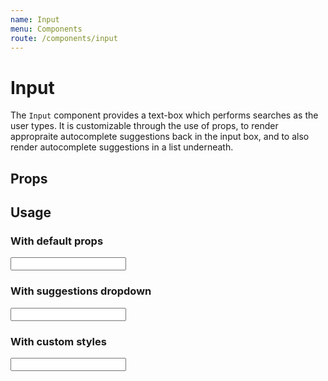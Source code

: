 ```yaml
---
name: Input
menu: Components
route: /components/input
---
```



# Input

The `Input` component provides a text-box which performs searches as the user types.
It is customizable through the use of props, to render appropraite autocomplete
suggestions back in the input box, and to also render autocomplete suggestions in
a list underneath.

## Props
<PropsTable of={Input} />

## Usage

### With default props
<Playground>
    <Input />
</Playground>

### With suggestions dropdown
<Playground>
    <Input inputMode="typeahead" dropdownMode="suggestions" />
</Playground>


### With custom styles
<Playground>
    <Input inputMode="typeahead" dropdownMode="suggestions" styles={{
        input: {
            container: {
                width: "300px",
                backgroundColor: "#999",
                color: "#fff",
                border: "1px solid #999",
                boxShadow: "none"
            },
            button: {
                color: "#eee"
            }
        }
    }} />
</Playground>


